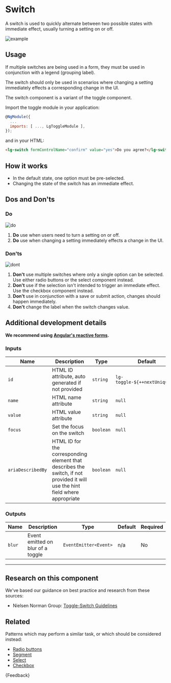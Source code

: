 
<Meta title="Components/Forms/Switch/Guide" />

# Switch

<p class="standfirst">A switch is used to quickly alternate between two possible states with immediate effect, usually turning a setting on or off.</p>

![example](docs/forms/switch/example.png)

## Usage

If multiple switches are being used in a form, they must be used in conjunction with a legend (grouping label).

The switch should only be used in scenarios where changing a setting immediately effects a corresponding change in the UI.

The switch component is a variant of the toggle component.

Import the toggle module in your application:

```js
@NgModule({
  ...
  imports: [ ..., LgToggleModule ],
});
```

and in your HTML:

```html
<lg-switch formControlName="confirm" value="yes">Do you agree?</lg-switch>
```

## How it works

- In the default state, one option must be pre-selected.
- Changing the state of the switch has an immediate effect.

## Dos and Don'ts

### Do

![do](docs/forms/switch/do.png)

1. **Do** use when users need to turn a setting on or off.
2. **Do** use when changing a setting immediately effects a change in the UI.

### Don'ts

![dont](docs/forms/switch/dont.png)

1. **Don't** use multiple switches where only a single option can be selected. Use either radio buttons or the select component instead.
2. **Don't** use if the selection isn't intended to trigger an immediate effect. Use the checkbox component instead.
3. **Don't** use in conjunction with a save or submit action, changes should happen immediately.
4. **Don't** change the label when the switch changes value.

## Additional development details

**We recommend using <a href="https://angular.io/guide/reactive-forms" target="_blank">Angular's reactive forms</a>.**

### Inputs

| Name              | Description                                                                                                                   | Type      | Default                       | Required |
|-------------------|-------------------------------------------------------------------------------------------------------------------------------|-----------|-------------------------------|----------|
| `id`              | HTML ID attribute, auto generated if not provided                                                                             | `string`  | `lg-toggle-${++nextUniqueId}` | No       |
| `name`            | HTML name attribute                                                                                                           | `string`  | `null`                        | Yes      |
| `value`           | HTML value attribute                                                                                                          | `string`  | `null`                        | Yes      |
| `focus`           | Set the focus on the switch                                                                                                   | `boolean` | `null`                        | No       |
| `ariaDescribedBy` | HTML ID for the corresponding element that describes the switch, if not provided it will use the hint field where appropriate | `boolean` | `null`                        | No       |

### Outputs

| Name   | Description                       | Type                  | Default | Required |
|--------|-----------------------------------|-----------------------|---------|----------|
| `blur` | Event emitted on blur of a toggle | `EventEmitter<Event>` | n/a     | No       |



------

## Research on this component

We've based our guidance on best practice and research from these sources:

- Nielsen Norman Group: <a href="https://www.nngroup.com/articles/toggle-switch-guidelines/" target="_blank">Toggle-Switch Guidelines</a>

## Related

Patterns which may perform a similar task, or which should be considered instead:

- [Radio buttons](./?path=/docs/components-forms-radio-guide--docs)
- [Segment](./?path=/docs/components-forms-segment-guide--docs)
- [Select](./?path=/docs/components-forms-select-guide--docs)
- [Checkbox](./?path=/docs/components-forms-checkbox-guide--docs)

<Markdown>{Feedback}</Markdown>
